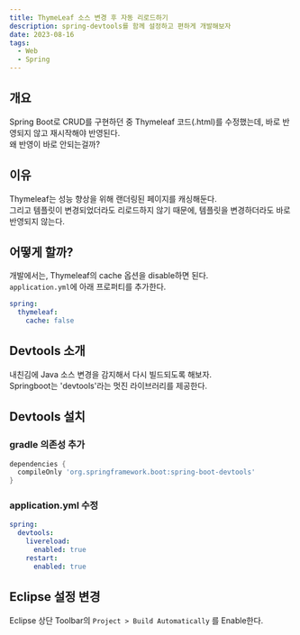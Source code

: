 ```yaml
---
title: ThymeLeaf 소스 변경 후 자동 리로드하기
description: spring-devtools를 함께 설정하고 편하게 개발해보자
date: 2023-08-16
tags:
  - Web
  - Spring
---
```


## 개요
Spring Boot로 CRUD를 구현하던 중 Thymeleaf 코드(.html)를 수정했는데, 바로 반영되지 않고 재시작해야 반영된다.  
왜 반영이 바로 안되는걸까?  

## 이유
Thymeleaf는 성능 향상을 위해 랜더링된 페이지를 캐싱해둔다.  
그리고 템플릿이 변경되었더라도 리로드하지 않기 때문에, 템플릿을 변경하더라도 바로 반영되지 않는다.  

## 어떻게 할까?
개발에서는, Thymeleaf의 cache 옵션을 disable하면 된다.  
`application.yml`에 아래 프로퍼티를 추가한다.  
``` yaml showLineNumbers
spring:
  thymeleaf:
    cache: false
```

## Devtools 소개
내친김에 Java 소스 변경을 감지해서 다시 빌드되도록 해보자.  
Springboot는 'devtools'라는 멋진 라이브러리를 제공한다.  

## Devtools 설치
### gradle 의존성 추가
``` gradle showLineNumbers
dependencies {
  compileOnly 'org.springframework.boot:spring-boot-devtools'
}
```

### application.yml 수정
``` yaml showLineNumbers
spring:
  devtools:
    livereload:
      enabled: true
    restart:
      enabled: true
```

## Eclipse 설정 변경
Eclipse 상단 Toolbar의 `Project > Build Automatically` 를 Enable한다.  